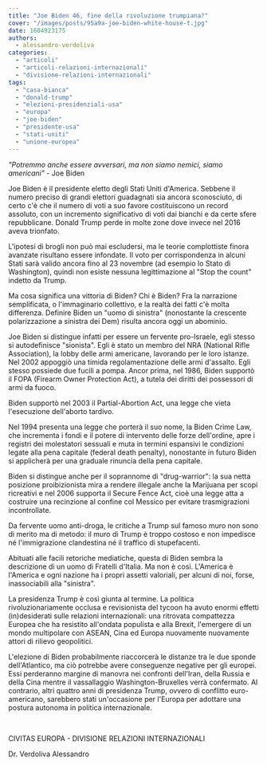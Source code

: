 ```yaml
---
title: "Joe Biden 46, fine della rivoluzione trumpiana?"
cover: "/images/posts/95a9a-joe-biden-white-house-t.jpg"
date: 1604923175
authors:
  - alessandro-verdoliva
categories: 
  - "articoli"
  - "articoli-relazioni-internazionali"
  - "divisione-relazioni-internazionali"
tags: 
  - "casa-bianca"
  - "donald-trump"
  - "elezioni-presidenziali-usa"
  - "europa"
  - "joe-biden"
  - "presidente-usa"
  - "stati-uniti"
  - "unione-europea"
---
```


_"Potremmo anche essere avversari, ma non siamo nemici, siamo americani"_ - Joe Biden

Joe Biden è il presidente eletto degli Stati Uniti d'America. Sebbene il numero preciso di grandi elettori guadagnati sia ancora sconosciuto, di certo c'è che il numero di voti a suo favore costituiscono un record assoluto, con un incremento significativo di voti dai bianchi e da certe sfere repubblicane. Donald Trump perde in molte zone dove invece nel 2016 aveva trionfato.

L'ipotesi di brogli non può mai escludersi, ma le teorie complottiste finora avanzate risultano essere infondate. Il voto per corrispondenza in alcuni Stati sarà valido ancora fino al 23 novembre (ad esempio lo Stato di Washington), quindi non esiste nessuna legittimazione al "Stop the count" indetto da Trump.

Ma cosa significa una vittoria di Biden? Chi è Biden? Fra la narrazione semplificata, o l'immaginario collettivo, e la realtà dei fatti c'è molta differenza. Definire Biden un "uomo di sinistra" (nonostante la crescente polarizzazione a sinistra dei Dem) risulta ancora oggi un abominio.

Joe Biden si distingue infatti per essere un fervente pro-Israele, egli stesso si autodefinisce "sionista". Egli è stato un membro del NRA (National Rifle Association), la lobby delle armi americane, lavorando per le loro istanze. Nel 2002 appoggiò una timida regolamentazione delle armi d'assalto. Egli stesso possiede due fucili a pompa. Ancor prima, nel 1986, Biden supportò il FOPA (Firearm Owner Protection Act), a tutela dei diritti dei possessori di armi da fuoco.

Biden supportò nel 2003 il Partial-Abortion Act, una legge che vieta l'esecuzione dell'aborto tardivo.

Nel 1994 presenta una legge che porterà il suo nome, la Biden Crime Law, che incrementa i fondi e il potere di intervento delle forze dell'ordine, apre i registri dei molestatori sessuali e muta in termini espansivi le condizioni legate alla pena capitale (federal death penalty), nonostante in futuro Biden si applicherà per una graduale rinuncia della pena capitale.

Biden si distingue anche per il soprannome di "drug-warrior": la sua netta posizione proibizionista mira a rendere illegale anche la Marijuana per scopi ricreativi e nel 2006 supporta il Secure Fence Act, cioè una legge atta a costruire una recinzione al confine col Messico per evitare trasmigrazioni incontrollate.

Da fervente uomo anti-droga, le critiche a Trump sul famoso muro non sono di merito ma di metodo: il muro di Trump è troppo costoso e non impedisce né l'immigrazione clandestina né il traffico di stupefacenti.

Abituati alle facili retoriche mediatiche, questa di Biden sembra la descrizione di un uomo di Fratelli d'Italia. Ma non è così. L'America è l'America e ogni nazione ha i propri assetti valoriali, per alcuni di noi, forse, inassociabili alla "sinistra".

La presidenza Trump è così giunta al termine. La politica rivoluzionariamente occlusa e revisionista del tycoon ha avuto enormi effetti (in)desiderati sulle relazioni internazionali: una ritrovata compattezza Europea che ha resistito all'ondata populista e alla Brexit, l'emergere di un mondo multipolare con ASEAN, Cina ed Europa nuovamente nuovamente attori di rilievo geopolitici.

L'elezione di Biden probabilmente riaccorcerà le distanze tra le due sponde dell'Atlantico, ma ciò potrebbe avere conseguenze negative per gli europei. Essi perderanno margine di manovra nei confronti dell'Iran, della Russia e della Cina mentre il vassallaggio Washington-Bruxelles verrà confermato. Al contrario, altri quattro anni di presidenza Trump, ovvero di conflitto euro-americano, sarebbero stati un'occasione per l'Europa per adottare una postura autonoma in politica internazionale.

 

CIVITAS EUROPA - DIVISIONE RELAZIONI INTERNAZIONALI

Dr. Verdoliva Alessandro
